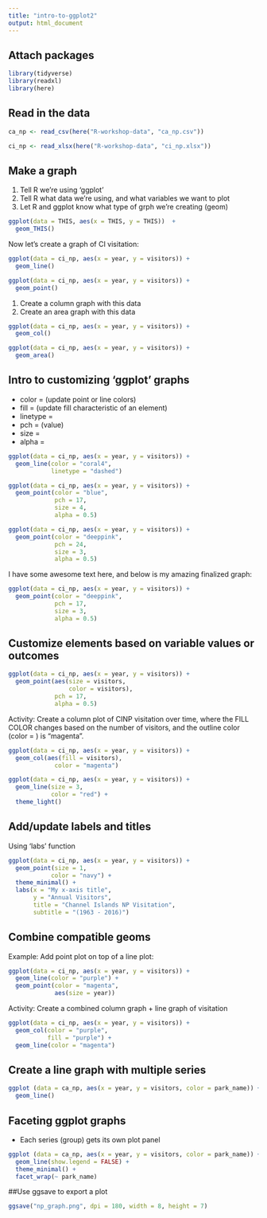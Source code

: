 ```yaml
---
title: "intro-to-ggplot2"
output: html_document
---
```



## Attach packages

```r
library(tidyverse)
library(readxl)
library(here)
```


## Read in the data

```r
ca_np <- read_csv(here("R-workshop-data", "ca_np.csv"))

ci_np <- read_xlsx(here("R-workshop-data", "ci_np.xlsx"))
```

## Make a graph

1. Tell R we're using 'ggplot'
2. Tell R what data we're using, and what variables we want to plot
3. Let R and ggplot know what type of grph we're creating (geom)


```r

ggplot(data = THIS, aes(x = THIS, y = THIS))  +
  geom_THIS()

```

Now let's create a graph of CI visitation:

```r
ggplot(data = ci_np, aes(x = year, y = visitors)) +
  geom_line()
```

```r
ggplot(data = ci_np, aes(x = year, y = visitors)) +
  geom_point()
```

1. Create a column graph with this data
2. Create an area graph with this data

```r
ggplot(data = ci_np, aes(x = year, y = visitors)) +
  geom_col()
```


```r
ggplot(data = ci_np, aes(x = year, y = visitors)) +
  geom_area()
```


## Intro to customizing 'ggplot' graphs

- color = (update point or line colors)
- fill = (update fill characteristic of an element)
- linetype =
- pch = (value)
- size = 
- alpha = 


```r
ggplot(data = ci_np, aes(x = year, y = visitors)) +
  geom_line(color = "coral4", 
            linetype = "dashed")
```

```r
ggplot(data = ci_np, aes(x = year, y = visitors)) +
  geom_point(color = "blue",
             pch = 17,
             size = 4,
             alpha = 0.5)
```

```r
ggplot(data = ci_np, aes(x = year, y = visitors)) +
  geom_point(color = "deeppink",
             pch = 24,
             size = 3,
             alpha = 0.5)
```


I have some awesome text here, and below is my amazing finalized graph:

```r
ggplot(data = ci_np, aes(x = year, y = visitors)) +
  geom_point(color = "deeppink",
             pch = 17,
             size = 3,
             alpha = 0.5)
```

## Customize elements based on variable values or outcomes


```r
ggplot(data = ci_np, aes(x = year, y = visitors)) +
  geom_point(aes(size = visitors,
                 color = visitors),
             pch = 17,
             alpha = 0.5)
```


Activity: Create a column plot of CINP visitation over time, where the FILL COLOR changes based on the number of visitors, and the outline color (color = ) is "magenta".


```r
ggplot(data = ci_np, aes(x = year, y = visitors)) +
  geom_col(aes(fill = visitors),
             color = "magenta")
```


```r
ggplot(data = ci_np, aes(x = year, y = visitors)) +
  geom_line(size = 3,
            color = "red") +
  theme_light()
```


## Add/update labels and titles

Using 'labs' function

```r
ggplot(data = ci_np, aes(x = year, y = visitors)) +
  geom_point(size = 1,
            color = "navy") +
  theme_minimal() +
  labs(x = "My x-axis title",
       y = "Annual Visitors",
       title = "Channel Islands NP Visitation",
       subtitle = "(1963 - 2016)")
```

## Combine compatible geoms

Example: Add point plot on top of a line plot:

```r
ggplot(data = ci_np, aes(x = year, y = visitors)) +
  geom_line(color = "purple") +
  geom_point(color = "magenta",
             aes(size = year))
```


Activity: Create a combined column graph + line graph of visitation

```r
ggplot(data = ci_np, aes(x = year, y = visitors)) +
  geom_col(color = "purple", 
           fill = "purple") +
  geom_line(color = "magenta")
```

## Create a line graph with multiple series

```r
ggplot (data = ca_np, aes(x = year, y = visitors, color = park_name)) +
  geom_line()
```

## Faceting ggplot graphs

- Each series (group) gets its own plot panel


```r
ggplot (data = ca_np, aes(x = year, y = visitors, color = park_name)) +
  geom_line(show.legend = FALSE) +
  theme_minimal() +
  facet_wrap(~ park_name)
```


##Use ggsave to export a plot

```r
ggsave("np_graph.png", dpi = 180, width = 8, height = 7)
```




